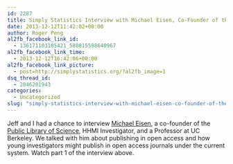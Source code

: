 ```yaml
---
id: 2287
title: Simply Statistics Interview with Michael Eisen, Co-Founder of the Public Library of Science (Part 1/2)
date: 2013-12-12T11:42:02+00:00
author: Roger Peng
al2fb_facebook_link_id:
  - 136171103105421_580815598640967
al2fb_facebook_link_time:
  - 2013-12-12T16:42:06+00:00
al2fb_facebook_link_picture:
  - post=http://simplystatistics.org/?al2fb_image=1
dsq_thread_id:
  - 2046201943
categories:
  - Uncategorized
slug: "simply-statistics-interview-with-michael-eisen-co-founder-of-the-public-library-of-science"
---
```

Jeff and I had a chance to interview [Michael Eisen](http://www.michaeleisen.org/blog/), a co-founder of the [Public Library of Science](http://plos.org), HHMI Investigator, and a Professor at UC Berkeley. We talked with him about publishing in open access and how young investigators might publish in open access journals under the current system. Watch part 1 of the interview above.
